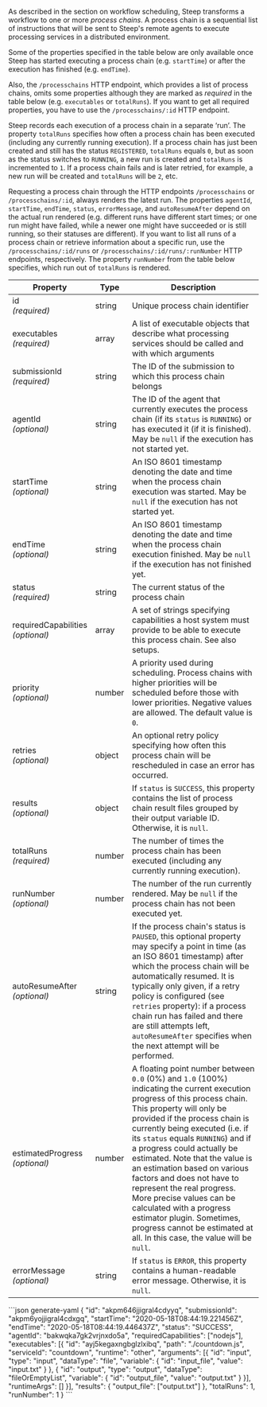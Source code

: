 
As described in the section on <DocsLink href="#workflow-scheduling">workflow scheduling</DocsLink>, Steep
transforms a workflow to one or more *process chains*. A process chain is a
sequential list of instructions that will be sent to Steep's remote agents to
execute processing services in a distributed environment.

Some of the properties specified in the table below are only available once Steep has
started executing a process chain (e.g. `startTime`) or after the execution has
finished (e.g. `endTime`).

Also, the <DocsLink href="#get-process-chains">`/processchains` HTTP endpoint</DocsLink>, which provides a list of process chains, omits some properties although they
are marked as *required* in the table below (e.g. `executables` or `totalRuns`).
If you want to get all required properties, you have to use the <DocsLink href="#get-process-chain-by-id">`/processchains/:id` HTTP endpoint</DocsLink>.

Steep records each execution of a process chain in a separate &lsquo;run&rsquo;.
The property `totalRuns` specifies how often a process chain has been executed
(including any currently running execution). If a process chain has just been
created and still has the status `REGISTERED`, `totalRuns` equals `0`, but as
soon as the status switches to `RUNNING`, a new run is created and `totalRuns`
is incremented to `1`. If a process chain fails and is later retried, for
example, a new run will be created and `totalRuns` will be `2`, etc.

Requesting a process chain through the HTTP endpoints <DocsLink href="#get-process-chains">`/processchains`</DocsLink> or
<DocsLink href="#get-process-chain-by-id">`/processchains/:id`</DocsLink>,
always renders the latest run. The properties `agentId`, `startTime`, `endTime`, `status`,
`errorMessage`, and `autoResumeAfter` depend on the actual run rendered (e.g.
different runs have different start times; or one run might have failed, while a
newer one might have succeeded or is still running, so their statuses are
different). If you want to list all runs of a process chain or retrieve
information about a specific run, use the <DocsLink href="#get-process-chain-runs">`/processchains/:id/runs`</DocsLink> or <DocsLink href="#get-process-chain-run-by-run-number">`/processchains/:id/runs/:runNumber`</DocsLink>
HTTP endpoints, respectively. The property `runNumber` from the table below
specifies, which run out of `totalRuns` is rendered.

| Property                              | Type   | Description
| ------------------------------------- | ------ | -----------
| id<br/>*(required)*                   | string | Unique process chain identifier
| executables<br/>*(required)*          | array  | A list of <DocsLink href="#executables">executable objects</DocsLink> that describe what processing services should be called and with which arguments
| submissionId<br/>*(required)*         | string | The ID of the <DocsLink href="#submissions">submission</DocsLink> to which this process chain belongs
| agentId<br/>*(optional)*              | string | The ID of the <DocsLink href="#agents">agent</DocsLink> that currently executes the process chain (if its `status` is `RUNNING`) or has executed it (if it is finished). May be `null` if the execution has not started yet.
| startTime<br/>*(optional)*            | string | An ISO 8601 timestamp denoting the date and time when the process chain execution was started. May be `null` if the execution has not started yet.
| endTime<br/>*(optional)*              | string | An ISO 8601 timestamp denoting the date and time when the process chain execution finished. May be `null` if the execution has not finished yet.
| status<br/>*(required)*               | string | The current <DocsLink href="#process-chain-status">status</DocsLink> of the process chain
| requiredCapabilities<br/>*(optional)* | array  | A set of strings specifying capabilities a host system must provide to be able to execute this process chain. See also <DocsLink href="#setups">setups</DocsLink>.
| priority<br />*(optional)*            | number | A priority used during scheduling. Process chains with higher priorities will be scheduled before those with lower priorities. Negative values are allowed. The default value is `0`.
| retries<br />*(optional)*             | object | An optional <DocsLink href="#retry-policies">retry policy</DocsLink> specifying how often this process chain will be rescheduled in case an error has occurred.
| results<br/>*(optional)*              | object | If `status` is `SUCCESS`, this property contains the list of process chain result files grouped by their output variable ID. Otherwise, it is `null`.
| totalRuns<br/>*(required)*            | number | The number of times the process chain has been executed (including any currently running execution).
| runNumber<br/>*(optional)*            | number | The number of the run currently rendered. May be `null` if the process chain has not been executed yet.
| autoResumeAfter<br/>*(optional)*      | string | If the process chain's status is `PAUSED`, this optional property may specify a point in time (as an ISO 8601 timestamp) after which the process chain will be automatically resumed. It is typically only given, if a <DocsLink href="#retry-policies">retry policy</DocsLink> is configured (see `retries` property): if a process chain run has failed and there are still attempts left, `autoResumeAfter` specifies when the next attempt will be performed.
| estimatedProgress<br />*(optional)*   | number | A floating point number between `0.0` (0%) and `1.0` (100%) indicating the current execution progress of this process chain. This property will only be provided if the process chain is currently being executed (i.e. if its `status` equals `RUNNING`) and if a progress could actually be estimated. Note that the value is an estimation based on various factors and does not have to represent the real progress. More precise values can be calculated with a <DocsLink href="#progress-estimators">progress estimator plugin</DocsLink>. Sometimes, progress cannot be estimated at all. In this case, the value will be `null`.
| errorMessage<br/>*(optional)*         | string | If `status` is `ERROR`, this property contains a human-readable error message. Otherwise, it is `null`.

<CodeContainer title="Example">
```json generate-yaml
{
  "id": "akpm646jjigral4cdyyq",
  "submissionId": "akpm6yojjigral4cdxgq",
  "startTime": "2020-05-18T08:44:19.221456Z",
  "endTime": "2020-05-18T08:44:19.446437Z",
  "status": "SUCCESS",
  "agentId": "bakwqka7gk2vrjnxdo5a",
  "requiredCapabilities": ["nodejs"],
  "executables": [{
    "id": "ayj5kegaxngbglzlxibq",
    "path": "./countdown.js",
    "serviceId": "countdown",
    "runtime": "other",
    "arguments": [{
      "id": "input",
      "type": "input",
      "dataType": "file",
      "variable": {
        "id": "input_file",
        "value": "input.txt"
      }
    }, {
      "id": "output",
      "type": "output",
      "dataType": "fileOrEmptyList",
      "variable": {
        "id": "output_file",
        "value": "output.txt"
      }
    }],
    "runtimeArgs": []
  }],
  "results": {
    "output_file": ["output.txt"]
  },
  "totalRuns": 1,
  "runNumber": 1
}
```
</CodeContainer>
